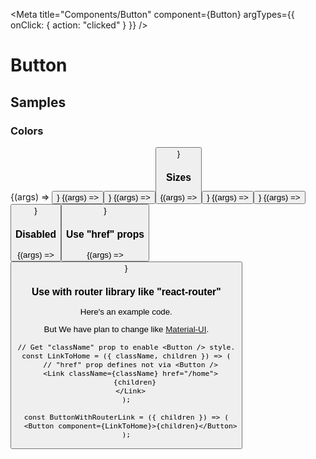 
<Meta
  title="Components/Button"
  component={Button}
  argTypes={{ onClick: { action: "clicked" } }}
/>

# Button

<ArgsTable of={Button} />

## Samples

### Colors

<Canvas>
  <Story
    name="primary"
    args={{
      color: "primary",
      children: "primary",
    }}
  >
    {(args) => <Button {...args} />}
  </Story>
  <Story
    name="secondary"
    args={{
      color: "secondary",
      children: "secondary",
    }}
  >
    {(args) => <Button {...args} />}
  </Story>
  <Story
    name="danger"
    args={{
      color: "danger",
      children: "danger",
    }}
  >
    {(args) => <Button {...args} />}
  </Story>
</Canvas>

### Sizes

<Canvas>
  <Story
    name="small"
    args={{
      size: "small",
      children: "small",
    }}
  >
    {(args) => <Button {...args} />}
  </Story>
  <Story
    name="medium"
    args={{
      size: "medium",
      children: "medium",
    }}
  >
    {(args) => <Button {...args} />}
  </Story>
  <Story
    name="large"
    args={{
      size: "large",
      children: "large",
    }}
  >
    {(args) => <Button {...args} />}
  </Story>
</Canvas>

### Disabled

<Canvas>
  <Story
    name="disabled"
    args={{
      disabled: true,
      children: "disabled",
    }}
  >
    {(args) => <Button {...args} />}
  </Story>
</Canvas>

### Use "href" props

<Canvas>
  <Story
    name="Use href props"
    args={{
      href: "https://google.com",
      children: "Link to google.com",
    }}
  >
    {(args) => <Button {...args} />}
  </Story>
</Canvas>

### Use with router library like "react-router"

Here's an example code.

But We have plan to change like [Material-UI](https://material-ui.com/guides/composition/#link).

```tsx
// Get "className" prop to enable <Button /> style.
const LinkToHome = ({ className, children }) => (
  // "href" prop defines not via <Button />
  <Link className={className} href="/home">
    {children}
  </Link>
);

const ButtonWithRouterLink = ({ children }) => (
  <Button component={LinkToHome}>{children}</Button>
);
```

